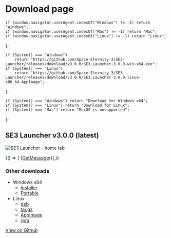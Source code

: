 
# Download page

    if (window.navigator.userAgent.indexOf("Windows") != -1) return "Windows";
    if (window.navigator.userAgent.indexOf("Mac") != -1) return "Mac";
    if (window.navigator.userAgent.indexOf("Linux") != -1) return "Linux";
};

    if (System() === "Windows")
        return "https://github.com/Space-Eternity-3/SE3-Launcher/releases/download/v3.0.0/SE3.Launcher-3.0.0-win-x64.exe";
    if (System() === "Linux")
        return "https://github.com/Space-Eternity-3/SE3-Launcher/releases/download/v3.0.0/SE3.Launcher-3.0.0-linux-x86_64.AppImage";
};

    if (System() === "Windows") return "Download for Windows x64";
    if (System() === "Linux") return "Download for Linux";
    if (System() === "Mac") return "MacOS is unsupported";
};

## SE3 Launcher v3.0.0 (latest)

![SE3 Launcher - home tab](https://user-images.githubusercontent.com/81181783/185487380-715fa7d4-40d1-448e-8cf6-5b145e575505.png)

<BrowserOnly>
    {() => (
        <a className="download-button" href={DownloadLink()}>
            {GetMessage()}
        </a>
    )}
</BrowserOnly>

### Other downloads

-   Windows x64
    -   [Installer](https://github.com/Space-Eternity-3/SE3-Launcher/releases/download/v3.0.0/SE3.Launcher-3.0.0-win-x64.exe)
    -   [Portable](https://github.com/Space-Eternity-3/SE3-Launcher/releases/download/v3.0.0/SE3.Launcher-3.0.0-win-x64.zip)
-   Linux
    -   [deb](https://github.com/Space-Eternity-3/SE3-Launcher/releases/download/v3.0.0/SE3.Launcher-3.0.0-linux-amd64.deb)
    -   [tar.gz](https://github.com/Space-Eternity-3/SE3-Launcher/releases/download/v3.0.0/SE3.Launcher-3.0.0-linux-x64.tar.gz)
    -   [AppImage](https://github.com/Space-Eternity-3/SE3-Launcher/releases/download/v3.0.0/SE3.Launcher-3.0.0-linux-x86_64.AppImage)
    -   [rpm](https://github.com/Space-Eternity-3/SE3-Launcher/releases/download/v3.0.0/SE3.Launcher-3.0.0-linux-x86_64.rpm)

[View on Github](https://github.com/Space-Eternity-3/SE3-Launcher)
